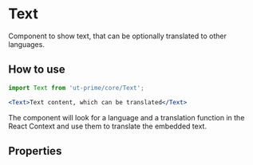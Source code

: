 # Text

Component to show text, that can be optionally translated to other languages.

## How to use

```jsx
import Text from 'ut-prime/core/Text';

<Text>Text content, which can be translated</Text>
```

The component will look for а language and а translation
function in the React Context and use them
to translate the embedded text.

<Canvas>
    <Story id="text--basic" />
</Canvas>

## Properties

<ArgsTable story="."/>
